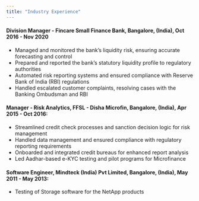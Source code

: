 ```yaml
---
title: "Industry Experience"
---
```


#### **Division Manager - Fincare Small Finance Bank, Bangalore, (India), Oct 2016 - Nov 2020**

-   Managed and monitored the bank's liquidity risk, ensuring accurate forecasting and control
-   Prepared and reported the bank’s statutory liquidity profile to regulatory authorities
-   Automated risk reporting systems and ensured compliance with Reserve Bank of India (RBI) regulations
-   Handled escalated customer complaints, resolving cases with the Banking Ombudsman and RBI

#### **Manager - Risk Analytics, FFSL - Disha Microfin, Bangalore, (India), Apr 2015 - Oct 2016:**

-   Streamlined credit check processes and sanction decision logic for risk management
-   Handled data management and ensured compliance with regulatory reporting requirements
-   Onboarded and integrated credit bureaus for enhanced report analysis
-   Led Aadhar-based e-KYC testing and pilot programs for Microfinance

#### **Software Engineer, Mindteck (India) Pvt Limited, Bangalore, (India), May 2011 - May 2013:**

-   Testing of Storage software for the NetApp products
